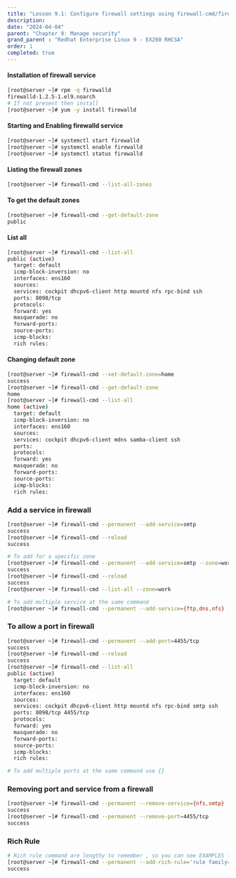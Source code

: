 ```yaml
---
title: "Lesson 9.1: Configure firewall settings using firewall-cmd/firewalld"
description:
date: "2024-04-04"
parent: "Chapter 9: Manage security"
grand_parent : "Redhat Enterprise Linux 9 - EX200 RHCSA"
order: 1
completed: true
---
```

#### Installation of firewall service 
```bash
[root@server ~]# rpm -q firewalld 
firewalld-1.2.5-1.el9.noarch
# If not present then install
[root@server ~]# yum -y install firewalld
```

#### Starting and Enabling firewalld service 
```bash 
[root@server ~]# systemctl start firewalld 
[root@server ~]# systemctl enable firewalld
[root@server ~]# systemctl status firewalld
```

#### Listing the firewall zones 
```bash 
[root@server ~]# firewall-cmd --list-all-zones 
```
#### To get the default zones
```bash 
[root@server ~]# firewall-cmd --get-default-zone 
public
```
#### List all
```bash 
[root@server ~]# firewall-cmd --list-all
public (active)
  target: default
  icmp-block-inversion: no
  interfaces: ens160
  sources: 
  services: cockpit dhcpv6-client http mountd nfs rpc-bind ssh
  ports: 8098/tcp
  protocols: 
  forward: yes
  masquerade: no
  forward-ports: 
  source-ports: 
  icmp-blocks: 
  rich rules: 
```

#### Changing default zone 
```bash 
[root@server ~]# firewall-cmd --set-default-zone=home 
success
[root@server ~]# firewall-cmd --get-default-zone 
home
[root@server ~]# firewall-cmd --list-all 
home (active)
  target: default
  icmp-block-inversion: no
  interfaces: ens160
  sources: 
  services: cockpit dhcpv6-client mdns samba-client ssh
  ports: 
  protocols: 
  forward: yes
  masquerade: no
  forward-ports: 
  source-ports: 
  icmp-blocks: 
  rich rules: 
```

### Add a service in firewall
```bash 
[root@server ~]# firewall-cmd --permanent --add-service=smtp
success
[root@server ~]# firewall-cmd --reload 
success

# To add for a specific zone 
[root@server ~]# firewall-cmd --permanent --add-service=smtp --zone=work
success
[root@server ~]# firewall-cmd --reload 
success
[root@server ~]# firewall-cmd --list-all --zone=work

# To add multiple service at the same command 
[root@server ~]# firewall-cmd --permanent --add-service={ftp,dns,nfs} --zone=work 
```
### To allow a port in firewall 
```bash 
[root@server ~]# firewall-cmd --permanent --add-port=4455/tcp
success
[root@server ~]# firewall-cmd --reload 
success
[root@server ~]# firewall-cmd --list-all 
public (active)
  target: default
  icmp-block-inversion: no
  interfaces: ens160
  sources: 
  services: cockpit dhcpv6-client http mountd nfs rpc-bind smtp ssh
  ports: 8098/tcp 4455/tcp
  protocols: 
  forward: yes
  masquerade: no
  forward-ports: 
  source-ports: 
  icmp-blocks: 
  rich rules: 

# To add multiple ports at the same command use {} 
```

### Removing port and service from a firewall 
```bash 
[root@server ~]# firewall-cmd --permanent --remove-service={nfs,smtp} 
success
[root@server ~]# firewall-cmd --permanent --remove-port=4455/tcp
success
```

### Rich Rule
```bash 
# Rich rule command are lengthy to remember , so you can see EXAMPLES from man page
[root@server ~]# firewall-cmd --permanent --add-rich-rule='rule family="ipv4" source address="192.168.203.225/21" service name="http" accept'
success

```